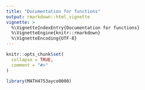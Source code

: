 ```yaml
---
title: "Documentation for functions"
output: rmarkdown::html_vignette
vignette: >
  %\VignetteIndexEntry{Documentation for functions}
  %\VignetteEngine{knitr::rmarkdown}
  %\VignetteEncoding{UTF-8}
---
```


```r
knitr::opts_chunk$set(
  collapse = TRUE,
  comment = "#>"
)
```

```r
library(MATH4753ayco0000)
```
